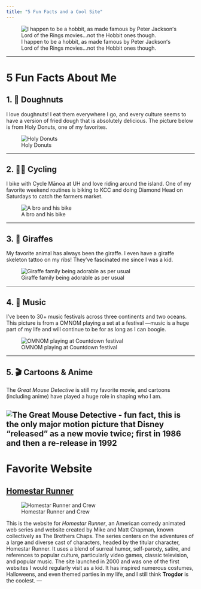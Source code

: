 ```yaml
---
title: "5 Fun Facts and a Cool Site"
---
```

![I happen to be a hobbit, as made famous by Peter Jacksonʻs Lord of the Rings movies...not the Hobbit ones though.](images/hobbit.JPG)

---

# 5 Fun Facts About Me

## 1. 🍩 Doughnuts  
I love doughnuts! I eat them everywhere I go, and every culture seems to have a version of fried dough that is absolutely delicious. The picture below is from Holy Donuts, one of my favorites.

![Holy Donuts](images/donuts.JPG)

---

## 2. 🚴‍♂️ Cycling  
I bike with Cycle Mānoa at UH and love riding around the island. One of my favorite weekend routines is biking to KCC and doing Diamond Head on Saturdays to catch the farmers market.

![A bro and his bike](images/cycle.JPG)

---

## 3. 🦒 Giraffes  
My favorite animal has always been the giraffe. I even have a giraffe skeleton tattoo on my ribs! They’ve fascinated me since I was a kid.

![Giraffe family being adorable as per usual](images/giraffe.PNG)

---

## 4. 🎵 Music  
I’ve been to 30+ music festivals across three continents and two oceans. This picture is from a OMNOM playing a set at a festival —music is a huge part of my life and will continue to be for as long as I can boogie.

![OMNOM playing at Countdown festival](images/music.JPG)

---

## 5. 🎬 Cartoons & Anime  
The *Great Mouse Detective* is still my favorite movie, and cartoons (including anime) have played a huge role in shaping who I am.

![The Great Mouse Detective - fun fact, this is the only major motion picture that Disney "released" as a new movie twice; first in 1986 and then a re-release in 1992](images/greatmouse.JPG)
---

# Favorite Website

## [Homestar Runner](https://homestarrunner.com/)

![Homestar Runner and Crew](images/homestar.png)

This is the website for *Homestar Runner*, an American comedy animated web series and website created by Mike and Matt Chapman, known collectively as The Brothers Chaps. The series centers on the adventures of a large and diverse cast of characters, headed by the titular character, Homestar Runner.
It uses a blend of surreal humor, self-parody, satire, and references to popular culture, particularly video games, classic television, and popular music. The site launched in 2000 and was one of the first websites I would regularly visit as a kid.
It has inspired numerous costumes, Halloweens, and even themed parties in my life, and I still think **Trogdor** is the coolest.
---

 
 